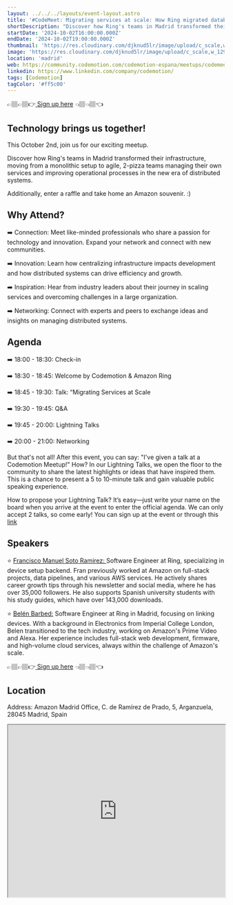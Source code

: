 ```yaml
---
layout: ../../../layouts/event-layout.astro
title: '#CodeMeet: Migrating services at scale: How Ring migrated databases and services without downtime'
shortDescription: "Discover how Ring's teams in Madrid transformed their infrastructure, moving from a monolithic setup to agile, 2-pizza teams managing their own services and improving operational processes in the new era of distributed systems."
startDate: '2024-10-02T16:00:00.000Z'
endDate: '2024-10-02T19:00:00.000Z'
thumbnail: 'https://res.cloudinary.com/djknud5lr/image/upload/c_scale,w_1290/v1727325800/CodeMeet-migrating-services-at-scale_ivdv9w.webp'
image: 'https://res.cloudinary.com/djknud5lr/image/upload/c_scale,w_1290/v1727325800/CodeMeet-migrating-services-at-scale_ivdv9w.webp'
location: 'madrid'
web: https://community.codemotion.com/codemotion-espana/meetups/codemeet-migrating
linkedin: https://www.linkedin.com/company/codemotion/
tags: [Codemotion]
tagColor: '#ff5c00'
---
```


👉🏽👉🏽👉[ Sign up here](https://forms.gle/apkCoiNyN3DSZTUQ7) 👈🏽👈🏽👈

## Technology brings us together!

This October 2nd, join us for our exciting meetup.

Discover how Ring's teams in Madrid transformed their infrastructure, moving from a monolithic setup to agile, 2-pizza teams managing their own services and improving operational processes in the new era of distributed systems.

Additionally, enter a raffle and take home an Amazon souvenir. :)

## Why Attend?

➡️ Connection: Meet like-minded professionals who share a passion for technology and innovation. Expand your network and connect with new communities.

➡️ Innovation: Learn how centralizing infrastructure impacts development and how distributed systems can drive efficiency and growth.

➡️ Inspiration: Hear from industry leaders about their journey in scaling services and overcoming challenges in a large organization.

➡️ Networking: Connect with experts and peers to exchange ideas and insights on managing distributed systems.

## Agenda

➡️ 18:00 - 18:30: Check-in

➡️ 18:30 - 18:45: Welcome by Codemotion & Amazon Ring

➡️ 18:45 - 19:30: Talk: “Migrating Services at Scale

➡️ 19:30 - 19:45: Q&A

➡️ 19:45 - 20:00: Lightning Talks

➡️ 20:00 - 21:00: Networking

But that's not all! After this event, you can say: &quot;I've given a talk at a Codemotion Meetup!&quot;
How? In our Lightning Talks, we open the floor to the community to share the latest highlights or ideas that have inspired them. This is a chance to present a 5 to 10-minute talk and gain valuable public speaking experience.

How to propose your Lightning Talk? It’s easy—just write your name on the board when you arrive at the event to enter the official agenda. We can only accept 2 talks, so come early!
You can sign up at the event or through this [link](https://forms.gle/Tugwe9wnXUSCpqJT8)

## Speakers

⭐ [Francisco Manuel Soto Ramirez: ](https://www.linkedin.com/in/fransotodev?originalSubdomain=es)Software Engineer at Ring, specializing in device setup backend. Fran previously worked at Amazon on full-stack projects, data pipelines, and various AWS services. He actively shares career growth tips through his newsletter and social media, where he has over 35,000 followers. He also supports Spanish university students with his study guides, which have over 143,000 downloads.

⭐ [Belén Barbed:](https://www.linkedin.com/in/belenbarbed/?originalSubdomain=uk) Software Engineer at Ring in Madrid, focusing on linking devices. With a background in Electronics from Imperial College London, Belen transitioned to the tech industry, working on Amazon's Prime Video and Alexa. Her experience includes full-stack web development, firmware, and high-volume cloud services, always within the challenge of Amazon's scale.

👉🏽👉🏽👉[ Sign up here](https://forms.gle/apkCoiNyN3DSZTUQ7) 👈🏽👈🏽👈

## Location

Address: Amazon Madrid Office, C. de Ramírez de Prado, 5, Arganzuela, 28045 Madrid, Spain

<iframe
  style="width: 100%; height: 400px;"
  height="400"
  allowfullscreen=""
  loading="lazy"
  referrerpolicy="no-referrer-when-downgrade"
  src="https://www.google.com/maps/embed?pb=!1m14!1m8!1m3!1d6076.843933479802!2d-3.688846!3d40.399502!3m2!1i1024!2i768!4f13.1!3m3!1m2!1s0xd42276ce539b839%3A0x92106a9244053963!2sC.%20de%20Ram%C3%ADrez%20de%20Prado%2C%205%2C%20Arganzuela%2C%2028045%20Madrid%2C%20Spain!5e0!3m2!1sen!2sus!4v1727325628728!5m2!1sen!2sus"
  aria-label="Amazon Madrid Office, C. de Ramírez de Prado, 5, Arganzuela, 28045 Madrid, Spain"
></iframe>
